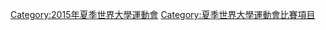 [[Category:2015年夏季世界大學運動會|Category:2015年夏季世界大學運動會]]
[[Category:夏季世界大學運動會比賽項目|Category:夏季世界大學運動會比賽項目]]